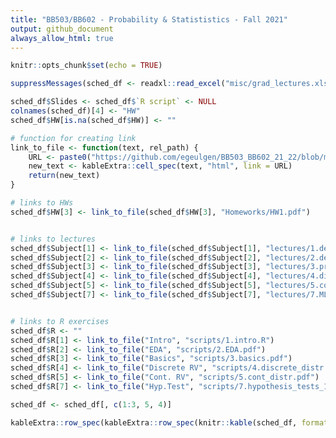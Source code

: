 ```yaml
---
title: "BB503/BB602 - Probability & Statististics - Fall 2021"
output: github_document
always_allow_html: true
---
```


```r
knitr::opts_chunk$set(echo = TRUE)
```

```r
suppressMessages(sched_df <- readxl::read_excel("misc/grad_lectures.xlsx"))

sched_df$Slides <- sched_df$`R script` <- NULL
colnames(sched_df)[4] <- "HW"
sched_df$HW[is.na(sched_df$HW)] <- ""

# function for creating link
link_to_file <- function(text, rel_path) {
    URL <- paste0("https://github.com/egeulgen/BB503_BB602_21_22/blob/main/", rel_path)
    new_text <- kableExtra::cell_spec(text, "html", link = URL)
    return(new_text)
}

# links to HWs
sched_df$HW[3] <- link_to_file(sched_df$HW[3], "Homeworks/HW1.pdf")


# links to lectures
sched_df$Subject[1] <- link_to_file(sched_df$Subject[1], "lectures/1.descriptive.pdf")
sched_df$Subject[2] <- link_to_file(sched_df$Subject[2], "lectures/2.descriptive.pdf")
sched_df$Subject[3] <- link_to_file(sched_df$Subject[3], "lectures/3.probability.pdf")
sched_df$Subject[4] <- link_to_file(sched_df$Subject[4], "lectures/4.discrete_distributions.pdf")
sched_df$Subject[5] <- link_to_file(sched_df$Subject[5], "lectures/5.continuous_distributions.pdf")
sched_df$Subject[7] <- link_to_file(sched_df$Subject[7], "lectures/7.MLE_LLN_CLT_hypothesis.pdf")


# links to R exercises
sched_df$R <- ""
sched_df$R[1] <- link_to_file("Intro", "scripts/1.intro.R")
sched_df$R[2] <- link_to_file("EDA", "scripts/2.EDA.pdf")
sched_df$R[3] <- link_to_file("Basics", "scripts/3.basics.pdf")
sched_df$R[4] <- link_to_file("Discrete RV", "scripts/4.discrete_distr.pdf")
sched_df$R[5] <- link_to_file("Cont. RV", "scripts/5.cont_distr.pdf")
sched_df$R[7] <- link_to_file("Hyp.Test", "scripts/7.hypothesis_tests_1.pdf")

sched_df <- sched_df[, c(1:3, 5, 4)]

kableExtra::row_spec(kableExtra::row_spec(knitr::kable(sched_df, format = "html", escape = FALSE), which(grepl("Midterm", sched_df$Subject)), bold = TRUE, background = "#F4B41A"), nrow(sched_df), bold = TRUE, background = "#E2725A")

```